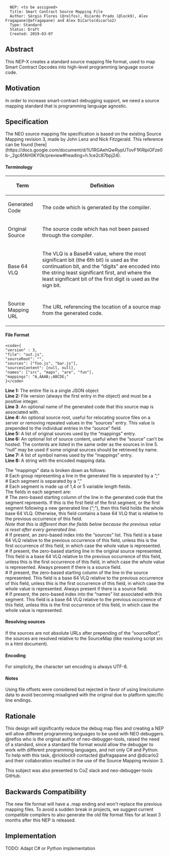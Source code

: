 <pre>
  NEP: <to be assigned>
  Title: Smart Contract Source Mapping File
  Author: Sérgio Flores (@relfos), Ricardo Prado (@lock9), Alex  Fragapane(@afragapane) and Alex DiCarlo(dicarlo2)
  Type: Standard
  Status: Draft
  Created: 2019-03-07
</pre>

==Abstract==

This NEP-X creates a standard source mapping file format, used to map Smart Contract Opcodes into high-level programming language source code.

==Motivation==

In order to increase smart-contract debugging support, we need a source mapping standard that is programming language agnostic.

==Specification==

The NEO source mapping file specification is based on the existing Source Mapping revision 3, made by John Lenz and Nick Fitzgerald.
This reference can be found [here](https://docs.google.com/document/d/1U1RGAehQwRypUTovF1KRlpiOFze0b-_2gc6fAH0KY0k/preview#heading=h.1ce2c87bpj24).

====Terminology====

{|
! Term
! Definition
|-
| Generated Code
| The code which is generated by the compiler.
|-
| Original Source
| The source code which has not been passed through the compiler.
|-
| Base 64 VLQ
| The VLQ is a Base64 value, where the most significant bit (the 6th bit) is used as the continuation bit, and the “digits” are encoded into the string least significant first, and where the least significant bit of the first digit is used as the sign bit.
|-
| Source Mapping URL
| The URL referencing the location of a source map from the generated code.
|}


====File Format====
<pre>
<code>{
"version" : 3,
"file": "out.js",
"sourceRoot": "",
"sources": ["foo.js", "bar.js"],
"sourcesContent": [null, null],
"names": ["src", "maps", "are", "fun"],
"mappings": "A,AAAB;;ABCDE;"
}</code>
</pre>
<b>Line 1:</b> The entire file is a single JSON object
<br/>
<b>Line 2:</b> File version (always the first entry in the object) and must be a positive integer.
<br/>
<b>Line 3</b>: An optional name of the generated code that this source map is associated with.
<br/>
<b>Line 4:</b> An optional source root, useful for relocating source files on a server or removing repeated values in the “sources” entry.  This value is prepended to the individual entries in the “source” field.
<br/>
<b>Line 5:</b> A list of original sources used by the “mappings” entry.
<br/>
<b>Line 6:</b> An optional list of source content, useful when the “source” can’t be hosted. The contents are listed in the same order as the sources in line 5. “null” may be used if some original sources should be retrieved by name.
<br/>
<b>Line 7:</b> A list of symbol names used by the “mappings” entry.
</br>
<b>Line 8:</b> A string with the encoded mapping data.

The “mappings” data is broken down as follows:
<br/>
#  Each group representing a line in the generated file is separated by a ”;”
<br/>
#  Each segment is separated by a “,”
<br/>
#  Each segment is made up of 1,4 or 5 variable length fields.
<br/>

The fields in each segment are:
<br/>
# The zero-based starting column of the line in the generated code that the segment represents. If this is the first field of the first segment, or the first segment following a new generated line (“;”), then this field holds the whole base 64 VLQ. Otherwise, this field contains a base 64 VLQ that is relative to the previous occurrence of this field.
<br/>
<i>Note that this is different than the fields below because the previous value is reset after every generated line.</i>
<br/>
# If present, an zero-based index into the “sources” list. This field is a base 64 VLQ relative to the previous occurrence of this field, unless this is the first occurrence of this field, in which case the whole value is represented.
<br/>
# If present, the zero-based starting line in the original source represented. This field is a base 64 VLQ relative to the previous occurrence of this field, unless this is the first occurrence of this field, in which case the whole value is represented. Always present if there is a source field.
<br/>
# If present, the zero-based starting column of the line in the source represented. This field is a base 64 VLQ relative to the previous occurrence of this field, unless this is the first occurrence of this field, in which case the whole value is represented. Always present if there is a source field.
<br/>
# If present, the zero-based index into the “names” list associated with this segment. This field is a base 64 VLQ relative to the previous occurrence of this field, unless this is the first occurrence of this field, in which case the whole value is represented.

====Resolving sources====

If the sources are not absolute URLs after prepending of the “sourceRoot”, the sources are resolved relative to the SourceMap (like resolving script src in a html document).

====Encoding====

For simplicity, the character set encoding is always UTF-8.

====Notes====

Using file offsets were considered but rejected in favor of using line/column data to avoid becoming misaligned with the original due to platform specific line endings.


==Rationale==

This design will significantly reduce the debug map files and creating a NEP will allow different programming languages to be used with NEO debuggers.
@relfos who is the original author of neo-debugger-tools, raised the need of a standard, since a standard file format would allow the debugger to work with different programming languages, and not only C# and Python. To help with this task, @ricklock9 contacted @afragapane and @dicarlo2 and their collaboration resulted in the use of the Source Mapping revision 3.

This subject was also presented to CoZ slack and neo-debugger-tools GitHub.


==Backwards Compatibility==

The new file format will have a .map ending and won't replace the previous mapping files.
To avoid a sudden break in projects, we suggest current compatible compilers to also generate the old file format files for at least 3 months after this NEP is released.


==Implementation==

TODO: Adapt C# or Python implementation
